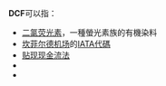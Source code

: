 '''DCF'''可以指：
* [[二氯荧光素|二氯荧光素]]，一種螢光素族的有機染料
* [[坎菲尔德机场|坎菲尔德机场]]的[[国际航空运输协会机场代码|IATA代碼]]
* [[贴现现金流法|贴现现金流法]]
* {{le|分散式協調功能|distributed coordination function}}
* {{le|迪尼瑪複合面料|Dyneema Composite Fabric}}

{{disambig|Cat=三字拉丁字母縮寫消歧義}}